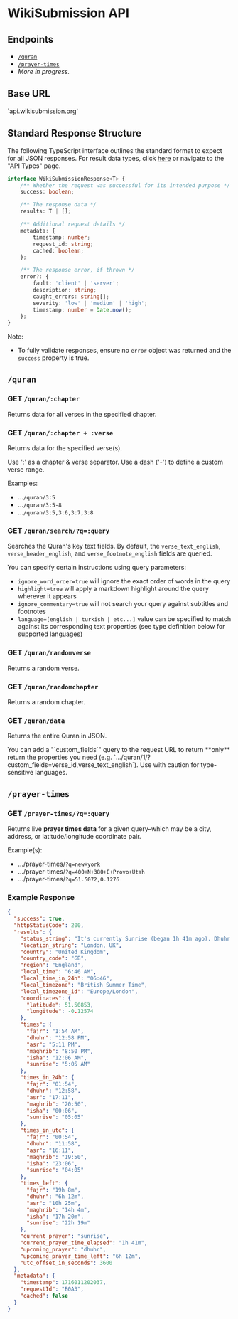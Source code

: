 
# WikiSubmission API

## Endpoints

* [`/quran`](#quran)
* [`/prayer-times`](#prayer-times)
* *More in progress.*

## Base URL

<Callout emoji="🌐"> 
`api.wikisubmission.org`
</Callout>

## Standard Response Structure

The following TypeScript interface outlines the standard format to expect for all JSON responses. For result data types, click [here](/developer/api-types) or navigate to the "API Types" page.

```typescript copy
interface WikiSubmissionResponse<T> {
    /** Whether the request was successful for its intended purpose */
    success: boolean;

    /** The response data */
    results: T | [];

    /** Additional request details */
    metadata: { 
        timestamp: number;
        request_id: string;
        cached: boolean;
    };

    /** The response error, if thrown */
    error?: {
        fault: 'client' | 'server';
        description: string;
        caught_errors: string[];
        severity: 'low' | 'medium' | 'high';
        timestamp: number = Date.now();
    };
}
```

Note:

* To fully validate responses, ensure no `error` object was returned and the `success` property is true.

## `/quran`

### GET `/quran/:chapter`

Returns data for all verses in the specified chapter.

### GET `/quran/:chapter + :verse`

Returns data for the specified verse(s).
 
<Callout>
 Use ':' as a chapter & verse separator. Use a dash ('-') to define a custom verse range.
</Callout>

Examples:

* ...`/quran/3:5`
* ...`/quran/3:5-8`
* ...`/quran/3:5,3:6,3:7,3:8`

### GET `/quran/search/?q=:query`

Searches the Quran's key text fields. By default, the `verse_text_english`, `verse_header_english`, and `verse_footnote_english` fields are queried.

You can specify certain instructions using query parameters:

* `ignore_word_order=true` will ignore the exact order of words in the query
* `highlight=true` will apply a markdown highlight around the query wherever it appears
* `ignore_commentary=true` will not search your query against subtitles and footnotes
* `language=[english | turkish | etc...]` value can be specified to match against its corresponding text properties (see type definition below for supported languages)

### GET `/quran/randomverse`

Returns a random verse.

### GET `/quran/randomchapter`

Returns a random chapter.

### GET `/quran/data`

Returns the entire Quran in JSON.

<Callout>
 You can add a "`custom_fields`" query to the request URL to return **only** return the properties you need (e.g. `.../quran/1/?custom_fields=verse_id,verse_text_english`). Use with caution for type-sensitive languages.
</Callout>

## `/prayer-times`

### GET `/prayer-times/?q=:query`

Returns live **prayer times data** for a given query–which may be a city, address, or latitude/longitude coordinate pair.

Example(s):

* .../prayer-times/`?q=new+york`
* .../prayer-times/`?q=400+N+380+E+Provo+Utah`
* .../prayer-times/`?q=51.5072,0.1276`

### Example Response

```json copy
{
  "success": true,
  "httpStatusCode": 200,
  "results": {
    "status_string": "It's currently Sunrise (began 1h 41m ago). Dhuhr starts in 6h 12m.",
    "location_string": "London, UK",
    "country": "United Kingdom",
    "country_code": "GB",
    "region": "England",
    "local_time": "6:46 AM",
    "local_time_in_24h": "06:46",
    "local_timezone": "British Summer Time",
    "local_timezone_id": "Europe/London",
    "coordinates": {
      "latitude": 51.50853,
      "longitude": -0.12574
    },
    "times": {
      "fajr": "1:54 AM",
      "dhuhr": "12:58 PM",
      "asr": "5:11 PM",
      "maghrib": "8:50 PM",
      "isha": "12:06 AM",
      "sunrise": "5:05 AM"
    },
    "times_in_24h": {
      "fajr": "01:54",
      "dhuhr": "12:58",
      "asr": "17:11",
      "maghrib": "20:50",
      "isha": "00:06",
      "sunrise": "05:05"
    },
    "times_in_utc": {
      "fajr": "00:54",
      "dhuhr": "11:58",
      "asr": "16:11",
      "maghrib": "19:50",
      "isha": "23:06",
      "sunrise": "04:05"
    },
    "times_left": {
      "fajr": "19h 8m",
      "dhuhr": "6h 12m",
      "asr": "10h 25m",
      "maghrib": "14h 4m",
      "isha": "17h 20m",
      "sunrise": "22h 19m"
    },
    "current_prayer": "sunrise",
    "current_prayer_time_elapsed": "1h 41m",
    "upcoming_prayer": "dhuhr",
    "upcoming_prayer_time_left": "6h 12m",
    "utc_offset_in_seconds": 3600
  },
  "metadata": {
    "timestamp": 1716011202037,
    "requestId": "B0A3",
    "cached": false
  }
}
```
